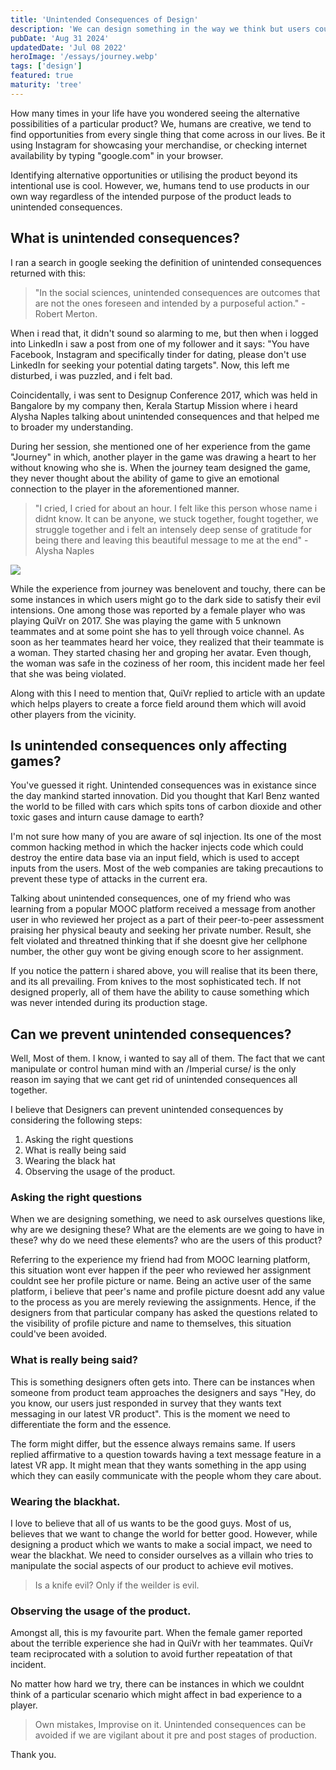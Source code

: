 ```yaml
---
title: 'Unintended Consequences of Design'
description: 'We can design something in the way we think but users could think different too.'
pubDate: 'Aug 31 2024'
updatedDate: 'Jul 08 2022'
heroImage: '/essays/journey.webp'
tags: ['design']
featured: true
maturity: 'tree'
---
```


How many times in your life have you wondered seeing the alternative possibilities of a particular product? We, humans are creative, we tend to find opportunities from every single thing that come across in our lives. Be it using Instagram for showcasing your merchandise, or checking internet availability by typing "google.com" in your browser.


Identifying alternative opportunities or utilising the product beyond its intentional use is cool. However, we, humans tend to use products in our own way regardless of the intended purpose of the product leads to unintended consequences.

## What is unintended consequences?
I ran a search in google seeking the definition of unintended consequences returned with this:

> "In the social sciences, unintended consequences are outcomes that are not the ones foreseen and intended by a purposeful action." - Robert Merton.

When i read that, it didn't sound so alarming to me, but then when i logged into LinkedIn i saw a post from one of my follower and it says: "You have Facebook, Instagram and specifically tinder for dating, please don't use LinkedIn for seeking your potential dating targets". Now, this left me disturbed, i was puzzled, and i felt bad.

Coincidentally, i was sent to Designup Conference 2017, which was held in Bangalore by my company then, Kerala Startup Mission where i heard Alysha Naples talking about unintended consequences and that helped me to broader my understanding.

During her session, she mentioned one of her experience from the game "Journey" in which, another player in the game was drawing a heart to her without knowing who she is. When the journey team designed the game, they never thought about the ability of game to give an emotional connection to the player in the aforementioned manner.

> "I cried, I cried for about an hour. I felt like this person whose name i didnt know. It can be anyone, we stuck together, fought together, we struggle together and i felt an intensely deep sense of gratitude for being there and leaving this beautiful message to me at the end" - Alysha Naples

<Image src="/essays/journey.webp" />

While the experience from journey was benelovent and touchy, there can be some instances in which users might go to the dark side to satisfy their evil intensions. One among those was reported by a female player who was playing QuiVr on 2017. She was playing the game with 5 unknown teammates and at some point she has to yell through voice channel. As soon as her teammates heard her voice, they realized that their teammate is a woman. They started chasing her and groping her avatar. Even though, the woman was safe in the coziness of her room, this incident made her feel that she was being violated.

Along with this I need to mention that, QuiVr replied to article with an update which helps players to create a force field around them which will avoid other players from the vicinity.

## Is unintended consequences only affecting games?
You've guessed it right. Unintended consequences was in existance since the day mankind started innovation. Did you thought that Karl Benz wanted the world to be filled with cars which spits tons of carbon dioxide and other toxic gases and inturn cause damage to earth?

I'm not sure how many of you are aware of sql injection. Its one of the most common hacking method in which the hacker injects code which could destroy the entire data base via an input field, which is used to accept inputs from the users. Most of the web companies are taking precautions to prevent these type of attacks in the current era.

Talking about unintended consequences, one of my friend who was learning from a popular MOOC platform received a message from another user in  who reviewed her project as a part of their peer-to-peer assessment praising her physical beauty and seeking her private number. Result, she felt violated and threatned thinking that if she doesnt give her cellphone number, the other guy wont be giving enough score to her assignment.

If you notice the pattern i shared above, you will realise that its been there, and its all prevailing. From knives to the most sophisticated tech. If not designed properly, all of them have the ability to cause something which was never intended during its production stage.

## Can we prevent unintended consequences?

Well, Most of them. I know, i wanted to say all of them. The fact that we cant manipulate or control human mind with an /Imperial curse/ is the only reason im saying that we cant get rid of unintended consequences all together.

I believe that Designers can prevent unintended consequences by considering the following steps:
1. Asking the right questions
2. What is really being said
3. Wearing the black hat
4. Observing the usage of the product.


### Asking the right questions

When we are designing something, we need to ask ourselves questions like, why are we designing these? What are the elements are we going to have in these? why do we need these elements? who are the users of this product?

Referring to the experience my friend had from MOOC learning platform, this situation wont ever happen if the peer who reviewed her assignment couldnt see her profile picture or name. Being an active user of the same platform, i believe that peer's name and profile picture doesnt add any value to the process as you are merely reviewing the assignments. Hence, if the designers from that particular company has asked the questions related to the visibility of profile picture and name to themselves, this situation could've been avoided.


### What is really being said?

This is something designers often gets into. There can be instances when someone from product team approaches the designers and says "Hey, do you know, our users just responded in survey that they wants text messaging in our latest VR product". This is the moment we need to differentiate the form and the essence.

The form might differ, but the essence always remains same. If users replied affirmative to a question towards having a text message feature in a latest VR app. It might mean that they wants something in the app using which they can easily communicate with the people whom they care about.


### Wearing the blackhat.

I love to believe that all of us wants to be the good guys. Most of us, believes that we want to change the world for better good. However, while designing a product which we wants to make a social impact, we need to wear the blackhat. We need to consider ourselves as a villain who tries to manipulate the social aspects of our product to achieve evil motives.

> Is a knife evil? Only if the weilder is evil.

### Observing the usage of the product.

Amongst all, this is my favourite part. When the female gamer reported about the terrible experience she had in QuiVr with her teammates. QuiVr team reciprocated with a solution to avoid further repeatation of that incident.

No matter how hard we try, there can be instances in which we couldnt think of a particular scenario which might affect in bad experience to a player.

> Own mistakes, Improvise on it. Unintended consequences can be avoided if we are vigilant about it pre and post stages of production.

Thank you.



